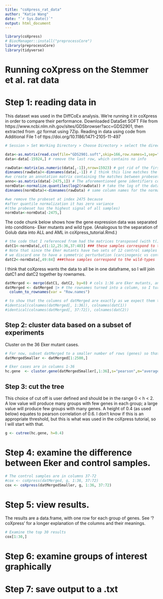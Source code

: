 ---
title: "coXpress_rat_data"
author: "Katie Wang"
date: "`r Sys.Date()`"
output: html_document
---

```{r}
library(coXpress)
# BiocManager::install("preprocessCore")
library(preprocessCore)
library(tidyverse)
```

# Running coXpress on the Stemmer et al. rat data

# Step 1: reading data in
This dataset was used in the DiffCoEx analysis. We're running it in coXpress in order to compare their performance.
Downloaded DataSet SOFT File from https://www.ncbi.nlm.nih.gov/sites/GDSbrowser?acc=GDS2901, then extracted from .gz format using 7Zip.
Reading in data using code from Additional File 1 of ttps://doi.org/10.1186/1471-2105-11-497 
```{r}
# Session > Set Working Directory > Choose Directory > select the directory that you downloaded this file to

data<-as.matrix(read.csv(file="GDS2901.soft",skip=166,row.names=1,sep="\t",header=T)) # reading in the data
data<-data[-15924,] # remove the last row, which contains no info
```

```{r}
rawData<-matrix(as.numeric(data[,-1]),nrow=15923) # got rid of the first column, which had gene identifiers
dimnames(rawData)<-dimnames(data[,-1]) # I think this line matches the sample names to their corresponding columns
#we create an annotation matrix containing the matches between probesets and gene names
anno<-as.matrix(data[-2475,1]) # The aforementioned gene identifiers column is saved here, minus the very last element for some reason
normData<-normalize.quantiles(log2(rawData)) # take the log of the data, most likely for better visualization
dimnames(normData)<-dimnames(rawData) # same column names for the normalized data as for the raw data

#we remove the probeset at index 2475 because
#after quantile normalization it has zero variance
#(the probeset has the highest signal of all samples)
normData<-normData[-2475,]  
```

The code chunk below shows how the gene expression data was separated into conditions- Eker mutants and wild type. (Analogous to the separation of Golub data into ALL and AML in coXpress_tutorial.Rmd.) 
```{r}
# the code that I referenced from had the matrices transposed (with t()) but coXpress doesn't require the data to be transposed
datC1<-normData[,c(1:12,25:36,37:48)] ### these samples correspond to the Eker mutants.
# Note that since the Eker mutants have two sets of 12 control samples (13:24 and 37:48)
# we discard one to have a symmetric perturbation (carcinogenic vs control) between the two conditions (Eker mutants vs wild-types)
datC2<-normData[,49:84] ###those samples correspond to the wild-types
```

I think that coXpress wants the data to all be in one dataframe, so I will join datC1 and datC2 together by rownames. 
```{r}
datMerged <- merge(datC1, datC2, by=0) # cols 1:36 are Eker mutants, and cols 37-72 are control
datMerged <- datMerged |> # the rownames turned into a column, so I turned them back into a column
  column_to_rownames(var = "Row.names")

# to show that the columns of datMerged are exactly as we expect them to be
#identical(colnames(datMerged[, 1:36]), colnames(datC1))
#identical(colnames(datMerged[, 37:72]), colnames(datC2))
```
## Step 2: cluster data based on a subset of experiments
Cluster on the 36 Eker mutant cases.
```{r}
# For now, subset datMerged to a smaller number of rows (genes) so that my computer can handle it)
datMergedSmaller <- datMerged[1:2500,]

# Eker cases are in columns 1-36
hc.gene  <- cluster.gene(datMergedSmaller[,1:36],s="pearson",m="average")
```

## Step 3: cut the tree
This choice of cut off is user defined and should be in the range 0 < h < 2.  A low value will produce many groups with few genes in each group; a large value will produce few groups with many genes.
A height of 0.4 (as used below) equates to pearson correlation of 0.6. I don't know if this is an appropriate threshold, but this is what was used in the coXpress tutorial, so I will start with that.
```{r}
g <- cutree(hc.gene, h=0.4)
```

# Step 4: examine the difference between Eker and control samples. 
```{r}
# The control samples are in columns 37-72
#cox <- coXpress(datMerged, g, 1:36, 37:72)
cox <- coXpress(datMergedSmaller, g, 1:36, 37:72)
```

# Step 5: view results.
The results are a data.frame, with one row for each group of genes.
See '?coXpress' for a longer explanation of the columns and their meanings. 
```{r}
# Examine the top 30 results
cox[1:30,]
```

# Step 6: examine groups of interest graphically   

# Step 7: save output to a  .txt